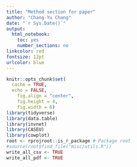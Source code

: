 ```yaml
---
title: "Method section for paper"
author: "Chang-Yu Chang"
date: "`r Sys.Date()`"
output:
  html_notebook:
    toc: yes
    number_sections: no
linkcolor: red
fontsize: 12pt
urlcolor: blue
---
```


```r
knitr::opts_chunk$set(
  cache = TRUE, 
  echo = FALSE,
	fig.align = "center",
	fig.height = 4,
	fig.width = 6)
library(tidyverse)
library(data.table)
library(invnet)
library(CASEU)
library(cowplot)
root <- rprojroot::is_r_package # Package root
#source(root$find_file("misc/utils.R"))
write_all_csv <- TRUE
write_all_pdf <- TRUE
```
